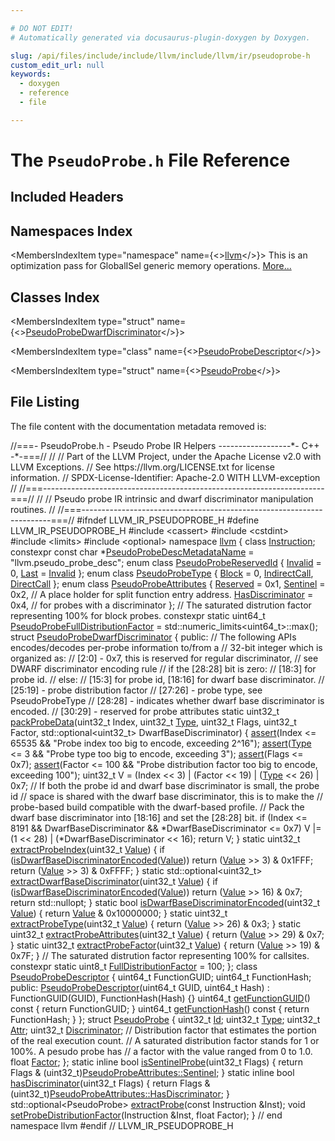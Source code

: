 ```yaml
---

# DO NOT EDIT!
# Automatically generated via docusaurus-plugin-doxygen by Doxygen.

slug: /api/files/include/include/llvm/include/llvm/ir/pseudoprobe-h
custom_edit_url: null
keywords:
  - doxygen
  - reference
  - file

---
```





# The `PseudoProbe.h` File Reference

<DoxygenPage pluginConfig={pluginConfig}>



## Included Headers

<IncludesList>
<IncludesListItem
  filePath="cassert"
  permalink=""
  isLocal="false" />
<IncludesListItem
  filePath="cstdint"
  permalink=""
  isLocal="false" />
<IncludesListItem
  filePath="limits"
  permalink=""
  isLocal="false" />
<IncludesListItem
  filePath="optional"
  permalink=""
  isLocal="false" />
</IncludesList>

## Namespaces Index

<MembersIndex>

<MembersIndexItem
  type="namespace"
  name={<><a href="/docs/api/namespaces/llvm">llvm</a></>}>
This is an optimization pass for GlobalISel generic memory operations. <a href="/docs/api/namespaces/llvm/#details">More...</a>
</MembersIndexItem>

</MembersIndex>

## Classes Index

<MembersIndex>

<MembersIndexItem
  type="struct"
  name={<><a href="/docs/api/structs/llvm/pseudoprobedwarfdiscriminator">PseudoProbeDwarfDiscriminator</a></>}>
</MembersIndexItem>

<MembersIndexItem
  type="class"
  name={<><a href="/docs/api/classes/llvm/pseudoprobedescriptor">PseudoProbeDescriptor</a></>}>
</MembersIndexItem>

<MembersIndexItem
  type="struct"
  name={<><a href="/docs/api/structs/llvm/pseudoprobe">PseudoProbe</a></>}>
</MembersIndexItem>

</MembersIndex>


## File Listing

The file content with the documentation metadata removed is:

<ProgramListing>

<Link id="l00001" /><CodeLine lineNumber="1"><span class="doxyHighlightComment">//===- PseudoProbe.h - Pseudo Probe IR Helpers ------------------&#42;- C++ -&#42;-===//</span></CodeLine>
<Link id="l00002" /><CodeLine lineNumber="2"><span class="doxyHighlightComment">//</span></CodeLine>
<Link id="l00003" /><CodeLine lineNumber="3"><span class="doxyHighlightComment">// Part of the LLVM Project, under the Apache License v2.0 with LLVM Exceptions.</span></CodeLine>
<Link id="l00004" /><CodeLine lineNumber="4"><span class="doxyHighlightComment">// See https://llvm.org/LICENSE.txt for license information.</span></CodeLine>
<Link id="l00005" /><CodeLine lineNumber="5"><span class="doxyHighlightComment">// SPDX-License-Identifier: Apache-2.0 WITH LLVM-exception</span></CodeLine>
<Link id="l00006" /><CodeLine lineNumber="6"><span class="doxyHighlightComment">//</span></CodeLine>
<Link id="l00007" /><CodeLine lineNumber="7"><span class="doxyHighlightComment">//===----------------------------------------------------------------------===//</span></CodeLine>
<Link id="l00008" /><CodeLine lineNumber="8"><span class="doxyHighlightComment">//</span></CodeLine>
<Link id="l00009" /><CodeLine lineNumber="9"><span class="doxyHighlightComment">// Pseudo probe IR intrinsic and dwarf discriminator manipulation routines.</span></CodeLine>
<Link id="l00010" /><CodeLine lineNumber="10"><span class="doxyHighlightComment">//</span></CodeLine>
<Link id="l00011" /><CodeLine lineNumber="11"><span class="doxyHighlightComment">//===----------------------------------------------------------------------===//</span></CodeLine>
<Link id="l00012" /><CodeLine lineNumber="12"></CodeLine>
<Link id="l00013" /><CodeLine lineNumber="13"><span class="doxyHighlightPreprocessor">#ifndef LLVM&#95;IR&#95;PSEUDOPROBE&#95;H</span></CodeLine>
<Link id="l00014" /><CodeLine lineNumber="14"><span class="doxyHighlightPreprocessor">#define LLVM&#95;IR&#95;PSEUDOPROBE&#95;H</span></CodeLine>
<Link id="l00015" /><CodeLine lineNumber="15"></CodeLine>
<Link id="l00016" /><CodeLine lineNumber="16"><span class="doxyHighlightPreprocessor">#include &lt;cassert&gt;</span></CodeLine>
<Link id="l00017" /><CodeLine lineNumber="17"><span class="doxyHighlightPreprocessor">#include &lt;cstdint&gt;</span></CodeLine>
<Link id="l00018" /><CodeLine lineNumber="18"><span class="doxyHighlightPreprocessor">#include &lt;limits&gt;</span></CodeLine>
<Link id="l00019" /><CodeLine lineNumber="19"><span class="doxyHighlightPreprocessor">#include &lt;optional&gt;</span></CodeLine>
<Link id="l00020" /><CodeLine lineNumber="20"></CodeLine>
<Link id="l00021" /><CodeLine lineNumber="21"><span class="doxyHighlightKeyword">namespace </span><span class="doxyHighlight"><a href="/docs/api/namespaces/llvm">llvm</a> &#123;</span></CodeLine>
<Link id="l00022" /><CodeLine lineNumber="22"></CodeLine>
<Link id="l00023" /><CodeLine lineNumber="23"><span class="doxyHighlightKeyword">class </span><span class="doxyHighlight"><a href="/docs/api/classes/llvm/instruction">Instruction</a>;</span></CodeLine>
<Link id="l00024" /><CodeLine lineNumber="24"></CodeLine>
<Link id="l00025" /><CodeLine lineNumber="25" lineLink="/docs/api/namespaces/llvm/#afe8cddc1b878bbfc7598e672f96cfbf1"><span class="doxyHighlightKeyword">constexpr</span><span class="doxyHighlight"> </span><span class="doxyHighlightKeyword">const</span><span class="doxyHighlight"> </span><span class="doxyHighlightKeywordType">char</span><span class="doxyHighlight"> &#42;<a href="/docs/api/namespaces/llvm/#afe8cddc1b878bbfc7598e672f96cfbf1">PseudoProbeDescMetadataName</a> = </span><span class="doxyHighlightStringLiteral">&quot;llvm.pseudo&#95;probe&#95;desc&quot;</span><span class="doxyHighlight">;</span></CodeLine>
<Link id="l00026" /><CodeLine lineNumber="26"></CodeLine>
<Link id="l00027" /><CodeLine lineNumber="27" lineLink="/docs/api/namespaces/llvm/#ac10d13c57a7adf4a1f140afd5321309ba4bbb8f967da6d1a610596d7257179c2b"><span class="doxyHighlightKeyword">enum class</span><span class="doxyHighlight"> <a href="/docs/api/namespaces/llvm/#ac10d13c57a7adf4a1f140afd5321309b">PseudoProbeReservedId</a> &#123; <a href="/docs/api/namespaces/llvm/#af59335be18fa802d111a646be658b7d0a68a576ae5bab85b26f5e5a947d3b41e8">Invalid</a> = 0, <a href="/docs/api/namespaces/llvm/#ac10d13c57a7adf4a1f140afd5321309bad55b30607c2a9a2616347d6edb789f6b">Last</a> = <a href="/docs/api/namespaces/llvm/#af59335be18fa802d111a646be658b7d0a68a576ae5bab85b26f5e5a947d3b41e8">Invalid</a> &#125;;</span></CodeLine>
<Link id="l00028" /><CodeLine lineNumber="28"></CodeLine>
<Link id="l00029" /><CodeLine lineNumber="29" lineLink="/docs/api/namespaces/llvm/#a0e00fad9c34de40b1e31f3aa6f8e024cae1e4c8c9ccd9fc39c391da4bcd093fb2"><span class="doxyHighlightKeyword">enum class</span><span class="doxyHighlight"> <a href="/docs/api/namespaces/llvm/#a0e00fad9c34de40b1e31f3aa6f8e024c">PseudoProbeType</a> &#123; <a href="/docs/api/namespaces/llvm/#a0e00fad9c34de40b1e31f3aa6f8e024cae1e4c8c9ccd9fc39c391da4bcd093fb2">Block</a> = 0, <a href="/docs/api/namespaces/llvm/#a0e00fad9c34de40b1e31f3aa6f8e024ca9c73278820c265864adec96a189ba744">IndirectCall</a>, <a href="/docs/api/namespaces/llvm/#a0e00fad9c34de40b1e31f3aa6f8e024caf8d0d4845b0b074d9f2e0f2ace6683da">DirectCall</a> &#125;;</span></CodeLine>
<Link id="l00030" /><CodeLine lineNumber="30"></CodeLine>
<Link id="l00031" /><CodeLine lineNumber="31" lineLink="/docs/api/namespaces/llvm/#ae9dabebeb083ad5885642b5e6a84c9c0"><span class="doxyHighlightKeyword">enum class</span><span class="doxyHighlight"> <a href="/docs/api/namespaces/llvm/#ae9dabebeb083ad5885642b5e6a84c9c0">PseudoProbeAttributes</a> &#123;</span></CodeLine>
<Link id="l00032" /><CodeLine lineNumber="32" lineLink="/docs/api/namespaces/llvm/#ae9dabebeb083ad5885642b5e6a84c9c0a942d4e37dd5607ab68e54755540d4a47"><span class="doxyHighlight">  <a href="/docs/api/namespaces/llvm/#a8c9d5a3046b96979a032c218e858cd15a942d4e37dd5607ab68e54755540d4a47">Reserved</a> = 0x1,</span></CodeLine>
<Link id="l00033" /><CodeLine lineNumber="33" lineLink="/docs/api/namespaces/llvm/#ae9dabebeb083ad5885642b5e6a84c9c0a7b71dfec5c8dd524069eed634dc0a3a5"><span class="doxyHighlight">  <a href="/docs/api/namespaces/llvm/#ae9dabebeb083ad5885642b5e6a84c9c0a7b71dfec5c8dd524069eed634dc0a3a5">Sentinel</a> = 0x2,         </span><span class="doxyHighlightComment">// A place holder for split function entry address.</span></CodeLine>
<Link id="l00034" /><CodeLine lineNumber="34" lineLink="/docs/api/namespaces/llvm/#ae9dabebeb083ad5885642b5e6a84c9c0ada9b2db60a199029ae58a1acb9cb87dd"><span class="doxyHighlight">  <a href="/docs/api/namespaces/llvm/#ae9dabebeb083ad5885642b5e6a84c9c0ada9b2db60a199029ae58a1acb9cb87dd">HasDiscriminator</a> = 0x4, </span><span class="doxyHighlightComment">// for probes with a discriminator</span></CodeLine>
<Link id="l00035" /><CodeLine lineNumber="35"><span class="doxyHighlight">&#125;;</span></CodeLine>
<Link id="l00036" /><CodeLine lineNumber="36"></CodeLine>
<Link id="l00037" /><CodeLine lineNumber="37"><span class="doxyHighlightComment">// The saturated distrution factor representing 100% for block probes.</span></CodeLine>
<Link id="l00038" /><CodeLine lineNumber="38" lineLink="/docs/api/namespaces/llvm/#a1ce962011ea04398cdee484ce3f89468"><span class="doxyHighlightKeyword">constexpr</span><span class="doxyHighlight"> </span><span class="doxyHighlightKeyword">static</span><span class="doxyHighlight"> uint64&#95;t <a href="/docs/api/namespaces/llvm/#a1ce962011ea04398cdee484ce3f89468">PseudoProbeFullDistributionFactor</a> =</span></CodeLine>
<Link id="l00039" /><CodeLine lineNumber="39"><span class="doxyHighlight">    std::numeric&#95;limits&lt;uint64&#95;t&gt;::max();</span></CodeLine>
<Link id="l00040" /><CodeLine lineNumber="40"></CodeLine>
<Link id="l00041" /><CodeLine lineNumber="41" lineLink="/docs/api/structs/llvm/pseudoprobedwarfdiscriminator"><span class="doxyHighlightKeyword">struct </span><span class="doxyHighlight"><a href="/docs/api/structs/llvm/pseudoprobedwarfdiscriminator">PseudoProbeDwarfDiscriminator</a> &#123;</span></CodeLine>
<Link id="l00042" /><CodeLine lineNumber="42"><span class="doxyHighlightKeyword">public</span><span class="doxyHighlight">:</span></CodeLine>
<Link id="l00043" /><CodeLine lineNumber="43"><span class="doxyHighlight">  </span><span class="doxyHighlightComment">// The following APIs encodes/decodes per-probe information to/from a</span></CodeLine>
<Link id="l00044" /><CodeLine lineNumber="44"><span class="doxyHighlight">  </span><span class="doxyHighlightComment">// 32-bit integer which is organized as:</span></CodeLine>
<Link id="l00045" /><CodeLine lineNumber="45"><span class="doxyHighlight">  </span><span class="doxyHighlightComment">//  &#91;2:0&#93; - 0x7, this is reserved for regular discriminator,</span></CodeLine>
<Link id="l00046" /><CodeLine lineNumber="46"><span class="doxyHighlight">  </span><span class="doxyHighlightComment">//          see DWARF discriminator encoding rule</span></CodeLine>
<Link id="l00047" /><CodeLine lineNumber="47"><span class="doxyHighlight">  </span><span class="doxyHighlightComment">//  if the &#91;28:28&#93; bit is zero:</span></CodeLine>
<Link id="l00048" /><CodeLine lineNumber="48"><span class="doxyHighlight">  </span><span class="doxyHighlightComment">//    &#91;18:3&#93; for probe id.</span></CodeLine>
<Link id="l00049" /><CodeLine lineNumber="49"><span class="doxyHighlight">  </span><span class="doxyHighlightComment">//  else:</span></CodeLine>
<Link id="l00050" /><CodeLine lineNumber="50"><span class="doxyHighlight">  </span><span class="doxyHighlightComment">//    &#91;15:3&#93; for probe id, &#91;18:16&#93; for dwarf base discriminator.</span></CodeLine>
<Link id="l00051" /><CodeLine lineNumber="51"><span class="doxyHighlight">  </span><span class="doxyHighlightComment">//  &#91;25:19&#93; - probe distribution factor</span></CodeLine>
<Link id="l00052" /><CodeLine lineNumber="52"><span class="doxyHighlight">  </span><span class="doxyHighlightComment">//  &#91;27:26&#93; - probe type, see PseudoProbeType</span></CodeLine>
<Link id="l00053" /><CodeLine lineNumber="53"><span class="doxyHighlight">  </span><span class="doxyHighlightComment">//  &#91;28:28&#93; - indicates whether dwarf base discriminator is encoded.</span></CodeLine>
<Link id="l00054" /><CodeLine lineNumber="54"><span class="doxyHighlight">  </span><span class="doxyHighlightComment">//  &#91;30:29&#93; - reserved for probe attributes</span></CodeLine>
<Link id="l00055" /><CodeLine lineNumber="55"><span class="doxyHighlight">  </span><span class="doxyHighlightKeyword">static</span><span class="doxyHighlight"> uint32&#95;t</span></CodeLine>
<Link id="l00056" /><CodeLine lineNumber="56" lineLink="/docs/api/structs/llvm/pseudoprobedwarfdiscriminator/#a65b110861bfbc06e20befde65915f078"><span class="doxyHighlight">  <a href="/docs/api/structs/llvm/pseudoprobedwarfdiscriminator/#a65b110861bfbc06e20befde65915f078">packProbeData</a>(uint32&#95;t Index, uint32&#95;t <a href="/docs/api/classes/llvm/type">Type</a>, uint32&#95;t Flags, uint32&#95;t Factor,</span></CodeLine>
<Link id="l00057" /><CodeLine lineNumber="57"><span class="doxyHighlight">                std::optional&lt;uint32&#95;t&gt; DwarfBaseDiscriminator) &#123;</span></CodeLine>
<Link id="l00058" /><CodeLine lineNumber="58"><span class="doxyHighlight">    <a href="/docs/api/files/lib/lib/target/lib/target/amdgpu/silowercontrolflow-cpp/#a4868c5d81c5ccc98c47aeab6244346a0">assert</a>(Index &lt;= 65535 &amp;&amp; </span><span class="doxyHighlightStringLiteral">&quot;Probe index too big to encode, exceeding 2^16&quot;</span><span class="doxyHighlight">);</span></CodeLine>
<Link id="l00059" /><CodeLine lineNumber="59"><span class="doxyHighlight">    <a href="/docs/api/files/lib/lib/target/lib/target/amdgpu/silowercontrolflow-cpp/#a4868c5d81c5ccc98c47aeab6244346a0">assert</a>(<a href="/docs/api/classes/llvm/type">Type</a> &lt;= 3 &amp;&amp; </span><span class="doxyHighlightStringLiteral">&quot;Probe type too big to encode, exceeding 3&quot;</span><span class="doxyHighlight">);</span></CodeLine>
<Link id="l00060" /><CodeLine lineNumber="60"><span class="doxyHighlight">    <a href="/docs/api/files/lib/lib/target/lib/target/amdgpu/silowercontrolflow-cpp/#a4868c5d81c5ccc98c47aeab6244346a0">assert</a>(Flags &lt;= 0x7);</span></CodeLine>
<Link id="l00061" /><CodeLine lineNumber="61"><span class="doxyHighlight">    <a href="/docs/api/files/lib/lib/target/lib/target/amdgpu/silowercontrolflow-cpp/#a4868c5d81c5ccc98c47aeab6244346a0">assert</a>(Factor &lt;= 100 &amp;&amp;</span></CodeLine>
<Link id="l00062" /><CodeLine lineNumber="62"><span class="doxyHighlight">           </span><span class="doxyHighlightStringLiteral">&quot;Probe distribution factor too big to encode, exceeding 100&quot;</span><span class="doxyHighlight">);</span></CodeLine>
<Link id="l00063" /><CodeLine lineNumber="63"><span class="doxyHighlight">    uint32&#95;t V = (Index &lt;&lt; 3) | (Factor &lt;&lt; 19) | (<a href="/docs/api/classes/llvm/type">Type</a> &lt;&lt; 26) | 0x7;</span></CodeLine>
<Link id="l00064" /><CodeLine lineNumber="64"><span class="doxyHighlight">    </span><span class="doxyHighlightComment">// If both the probe id and dwarf base discriminator is small, the probe id</span></CodeLine>
<Link id="l00065" /><CodeLine lineNumber="65"><span class="doxyHighlight">    </span><span class="doxyHighlightComment">// space is shared with the dwarf base discriminator, this is to make the</span></CodeLine>
<Link id="l00066" /><CodeLine lineNumber="66"><span class="doxyHighlight">    </span><span class="doxyHighlightComment">// probe-based build compatible with the dwarf-based profile.</span></CodeLine>
<Link id="l00067" /><CodeLine lineNumber="67"><span class="doxyHighlight">    </span><span class="doxyHighlightComment">// Pack the dwarf base discriminator into &#91;18:16&#93; and set the &#91;28:28&#93; bit.</span></CodeLine>
<Link id="l00068" /><CodeLine lineNumber="68"><span class="doxyHighlight">    </span><span class="doxyHighlightKeywordFlow">if</span><span class="doxyHighlight"> (Index &lt;= 8191 &amp;&amp; DwarfBaseDiscriminator &amp;&amp;</span></CodeLine>
<Link id="l00069" /><CodeLine lineNumber="69"><span class="doxyHighlight">        &#42;DwarfBaseDiscriminator &lt;= 0x7)</span></CodeLine>
<Link id="l00070" /><CodeLine lineNumber="70"><span class="doxyHighlight">      V |= (1 &lt;&lt; 28) | (&#42;DwarfBaseDiscriminator &lt;&lt; 16);</span></CodeLine>
<Link id="l00071" /><CodeLine lineNumber="71"><span class="doxyHighlight">    </span><span class="doxyHighlightKeywordFlow">return</span><span class="doxyHighlight"> V;</span></CodeLine>
<Link id="l00072" /><CodeLine lineNumber="72"><span class="doxyHighlight">  &#125;</span></CodeLine>
<Link id="l00073" /><CodeLine lineNumber="73"></CodeLine>
<Link id="l00074" /><CodeLine lineNumber="74" lineLink="/docs/api/structs/llvm/pseudoprobedwarfdiscriminator/#a5db4061b62e740850ad71806b1dbd60e"><span class="doxyHighlight">  </span><span class="doxyHighlightKeyword">static</span><span class="doxyHighlight"> uint32&#95;t <a href="/docs/api/structs/llvm/pseudoprobedwarfdiscriminator/#a5db4061b62e740850ad71806b1dbd60e">extractProbeIndex</a>(uint32&#95;t <a href="/docs/api/classes/llvm/value">Value</a>) &#123;</span></CodeLine>
<Link id="l00075" /><CodeLine lineNumber="75"><span class="doxyHighlight">    </span><span class="doxyHighlightKeywordFlow">if</span><span class="doxyHighlight"> (<a href="/docs/api/structs/llvm/pseudoprobedwarfdiscriminator/#a84af1f287ce3b82e441023d58456653b">isDwarfBaseDiscriminatorEncoded</a>(<a href="/docs/api/classes/llvm/value">Value</a>))</span></CodeLine>
<Link id="l00076" /><CodeLine lineNumber="76"><span class="doxyHighlight">      </span><span class="doxyHighlightKeywordFlow">return</span><span class="doxyHighlight"> (<a href="/docs/api/classes/llvm/value">Value</a> &gt;&gt; 3) &amp; 0x1FFF;</span></CodeLine>
<Link id="l00077" /><CodeLine lineNumber="77"><span class="doxyHighlight">    </span><span class="doxyHighlightKeywordFlow">return</span><span class="doxyHighlight"> (<a href="/docs/api/classes/llvm/value">Value</a> &gt;&gt; 3) &amp; 0xFFFF;</span></CodeLine>
<Link id="l00078" /><CodeLine lineNumber="78"><span class="doxyHighlight">  &#125;</span></CodeLine>
<Link id="l00079" /><CodeLine lineNumber="79"></CodeLine>
<Link id="l00080" /><CodeLine lineNumber="80" lineLink="/docs/api/structs/llvm/pseudoprobedwarfdiscriminator/#ad0c37806bfdb6415dbe3866307f6716c"><span class="doxyHighlight">  </span><span class="doxyHighlightKeyword">static</span><span class="doxyHighlight"> std::optional&lt;uint32&#95;t&gt; <a href="/docs/api/structs/llvm/pseudoprobedwarfdiscriminator/#ad0c37806bfdb6415dbe3866307f6716c">extractDwarfBaseDiscriminator</a>(uint32&#95;t <a href="/docs/api/classes/llvm/value">Value</a>) &#123;</span></CodeLine>
<Link id="l00081" /><CodeLine lineNumber="81"><span class="doxyHighlight">    </span><span class="doxyHighlightKeywordFlow">if</span><span class="doxyHighlight"> (<a href="/docs/api/structs/llvm/pseudoprobedwarfdiscriminator/#a84af1f287ce3b82e441023d58456653b">isDwarfBaseDiscriminatorEncoded</a>(<a href="/docs/api/classes/llvm/value">Value</a>))</span></CodeLine>
<Link id="l00082" /><CodeLine lineNumber="82"><span class="doxyHighlight">      </span><span class="doxyHighlightKeywordFlow">return</span><span class="doxyHighlight"> (<a href="/docs/api/classes/llvm/value">Value</a> &gt;&gt; 16) &amp; 0x7;</span></CodeLine>
<Link id="l00083" /><CodeLine lineNumber="83"><span class="doxyHighlight">    </span><span class="doxyHighlightKeywordFlow">return</span><span class="doxyHighlight"> std::nullopt;</span></CodeLine>
<Link id="l00084" /><CodeLine lineNumber="84"><span class="doxyHighlight">  &#125;</span></CodeLine>
<Link id="l00085" /><CodeLine lineNumber="85"></CodeLine>
<Link id="l00086" /><CodeLine lineNumber="86" lineLink="/docs/api/structs/llvm/pseudoprobedwarfdiscriminator/#a84af1f287ce3b82e441023d58456653b"><span class="doxyHighlight">  </span><span class="doxyHighlightKeyword">static</span><span class="doxyHighlight"> </span><span class="doxyHighlightKeywordType">bool</span><span class="doxyHighlight"> <a href="/docs/api/structs/llvm/pseudoprobedwarfdiscriminator/#a84af1f287ce3b82e441023d58456653b">isDwarfBaseDiscriminatorEncoded</a>(uint32&#95;t <a href="/docs/api/classes/llvm/value">Value</a>) &#123;</span></CodeLine>
<Link id="l00087" /><CodeLine lineNumber="87"><span class="doxyHighlight">    </span><span class="doxyHighlightKeywordFlow">return</span><span class="doxyHighlight"> <a href="/docs/api/classes/llvm/value">Value</a> &amp; 0x10000000;</span></CodeLine>
<Link id="l00088" /><CodeLine lineNumber="88"><span class="doxyHighlight">  &#125;</span></CodeLine>
<Link id="l00089" /><CodeLine lineNumber="89"></CodeLine>
<Link id="l00090" /><CodeLine lineNumber="90" lineLink="/docs/api/structs/llvm/pseudoprobedwarfdiscriminator/#afc49454167a56822ab9bf04310a2dbe1"><span class="doxyHighlight">  </span><span class="doxyHighlightKeyword">static</span><span class="doxyHighlight"> uint32&#95;t <a href="/docs/api/structs/llvm/pseudoprobedwarfdiscriminator/#afc49454167a56822ab9bf04310a2dbe1">extractProbeType</a>(uint32&#95;t <a href="/docs/api/classes/llvm/value">Value</a>) &#123;</span></CodeLine>
<Link id="l00091" /><CodeLine lineNumber="91"><span class="doxyHighlight">    </span><span class="doxyHighlightKeywordFlow">return</span><span class="doxyHighlight"> (<a href="/docs/api/classes/llvm/value">Value</a> &gt;&gt; 26) &amp; 0x3;</span></CodeLine>
<Link id="l00092" /><CodeLine lineNumber="92"><span class="doxyHighlight">  &#125;</span></CodeLine>
<Link id="l00093" /><CodeLine lineNumber="93"></CodeLine>
<Link id="l00094" /><CodeLine lineNumber="94" lineLink="/docs/api/structs/llvm/pseudoprobedwarfdiscriminator/#a87b1baf4f84945b1e2ef2366d0d14dad"><span class="doxyHighlight">  </span><span class="doxyHighlightKeyword">static</span><span class="doxyHighlight"> uint32&#95;t <a href="/docs/api/structs/llvm/pseudoprobedwarfdiscriminator/#a87b1baf4f84945b1e2ef2366d0d14dad">extractProbeAttributes</a>(uint32&#95;t <a href="/docs/api/classes/llvm/value">Value</a>) &#123;</span></CodeLine>
<Link id="l00095" /><CodeLine lineNumber="95"><span class="doxyHighlight">    </span><span class="doxyHighlightKeywordFlow">return</span><span class="doxyHighlight"> (<a href="/docs/api/classes/llvm/value">Value</a> &gt;&gt; 29) &amp; 0x7;</span></CodeLine>
<Link id="l00096" /><CodeLine lineNumber="96"><span class="doxyHighlight">  &#125;</span></CodeLine>
<Link id="l00097" /><CodeLine lineNumber="97"></CodeLine>
<Link id="l00098" /><CodeLine lineNumber="98" lineLink="/docs/api/structs/llvm/pseudoprobedwarfdiscriminator/#a003920e6fa1aac96fa977c7b3e6604fb"><span class="doxyHighlight">  </span><span class="doxyHighlightKeyword">static</span><span class="doxyHighlight"> uint32&#95;t <a href="/docs/api/structs/llvm/pseudoprobedwarfdiscriminator/#a003920e6fa1aac96fa977c7b3e6604fb">extractProbeFactor</a>(uint32&#95;t <a href="/docs/api/classes/llvm/value">Value</a>) &#123;</span></CodeLine>
<Link id="l00099" /><CodeLine lineNumber="99"><span class="doxyHighlight">    </span><span class="doxyHighlightKeywordFlow">return</span><span class="doxyHighlight"> (<a href="/docs/api/classes/llvm/value">Value</a> &gt;&gt; 19) &amp; 0x7F;</span></CodeLine>
<Link id="l00100" /><CodeLine lineNumber="100"><span class="doxyHighlight">  &#125;</span></CodeLine>
<Link id="l00101" /><CodeLine lineNumber="101"></CodeLine>
<Link id="l00102" /><CodeLine lineNumber="102"><span class="doxyHighlight">  </span><span class="doxyHighlightComment">// The saturated distrution factor representing 100% for callsites.</span></CodeLine>
<Link id="l00103" /><CodeLine lineNumber="103" lineLink="/docs/api/structs/llvm/pseudoprobedwarfdiscriminator/#a0d966c8251ff32615370f3658cec6887"><span class="doxyHighlight">  </span><span class="doxyHighlightKeyword">constexpr</span><span class="doxyHighlight"> </span><span class="doxyHighlightKeyword">static</span><span class="doxyHighlight"> uint8&#95;t <a href="/docs/api/structs/llvm/pseudoprobedwarfdiscriminator/#a0d966c8251ff32615370f3658cec6887">FullDistributionFactor</a> = 100;</span></CodeLine>
<Link id="l00104" /><CodeLine lineNumber="104"><span class="doxyHighlight">&#125;;</span></CodeLine>
<Link id="l00105" /><CodeLine lineNumber="105"></CodeLine>
<Link id="l00106" /><CodeLine lineNumber="106" lineLink="/docs/api/classes/llvm/pseudoprobedescriptor"><span class="doxyHighlightKeyword">class </span><span class="doxyHighlight"><a href="/docs/api/classes/llvm/pseudoprobedescriptor/#a4ea4aa4e094a87a3c1981c7bcb0d9bba">PseudoProbeDescriptor</a> &#123;</span></CodeLine>
<Link id="l00107" /><CodeLine lineNumber="107"><span class="doxyHighlight">  uint64&#95;t FunctionGUID;</span></CodeLine>
<Link id="l00108" /><CodeLine lineNumber="108"><span class="doxyHighlight">  uint64&#95;t FunctionHash;</span></CodeLine>
<Link id="l00109" /><CodeLine lineNumber="109"></CodeLine>
<Link id="l00110" /><CodeLine lineNumber="110"><span class="doxyHighlightKeyword">public</span><span class="doxyHighlight">:</span></CodeLine>
<Link id="l00111" /><CodeLine lineNumber="111" lineLink="/docs/api/classes/llvm/pseudoprobedescriptor/#a4ea4aa4e094a87a3c1981c7bcb0d9bba"><span class="doxyHighlight">  <a href="/docs/api/classes/llvm/pseudoprobedescriptor/#a4ea4aa4e094a87a3c1981c7bcb0d9bba">PseudoProbeDescriptor</a>(uint64&#95;t GUID, uint64&#95;t Hash)</span></CodeLine>
<Link id="l00112" /><CodeLine lineNumber="112"><span class="doxyHighlight">      : FunctionGUID(GUID), FunctionHash(Hash) &#123;&#125;</span></CodeLine>
<Link id="l00113" /><CodeLine lineNumber="113" lineLink="/docs/api/classes/llvm/pseudoprobedescriptor/#a9101c384435e495f0cf7d38d7518f5ac"><span class="doxyHighlight">  uint64&#95;t <a href="/docs/api/classes/llvm/pseudoprobedescriptor/#a9101c384435e495f0cf7d38d7518f5ac">getFunctionGUID</a>()</span><span class="doxyHighlightKeyword"> const </span><span class="doxyHighlight">&#123; </span><span class="doxyHighlightKeywordFlow">return</span><span class="doxyHighlight"> FunctionGUID; &#125;</span></CodeLine>
<Link id="l00114" /><CodeLine lineNumber="114" lineLink="/docs/api/classes/llvm/pseudoprobedescriptor/#ac7a19eba41db553e9d97d6da30c529ef"><span class="doxyHighlight">  uint64&#95;t <a href="/docs/api/classes/llvm/pseudoprobedescriptor/#ac7a19eba41db553e9d97d6da30c529ef">getFunctionHash</a>()</span><span class="doxyHighlightKeyword"> const </span><span class="doxyHighlight">&#123; </span><span class="doxyHighlightKeywordFlow">return</span><span class="doxyHighlight"> FunctionHash; &#125;</span></CodeLine>
<Link id="l00115" /><CodeLine lineNumber="115"><span class="doxyHighlight">&#125;;</span></CodeLine>
<Link id="l00116" /><CodeLine lineNumber="116"></CodeLine>
<Link id="l00117" /><CodeLine lineNumber="117" lineLink="/docs/api/structs/llvm/pseudoprobe"><span class="doxyHighlightKeyword">struct </span><span class="doxyHighlight"><a href="/docs/api/structs/llvm/pseudoprobe">PseudoProbe</a> &#123;</span></CodeLine>
<Link id="l00118" /><CodeLine lineNumber="118" lineLink="/docs/api/structs/llvm/pseudoprobe/#a1cfaeb1c25b77ca9a6797bff03d2e816"><span class="doxyHighlight">  uint32&#95;t <a href="/docs/api/structs/llvm/pseudoprobe/#a1cfaeb1c25b77ca9a6797bff03d2e816">Id</a>;</span></CodeLine>
<Link id="l00119" /><CodeLine lineNumber="119" lineLink="/docs/api/structs/llvm/pseudoprobe/#a951e4f5f106133e1c0356f7dc406a925"><span class="doxyHighlight">  uint32&#95;t <a href="/docs/api/structs/llvm/pseudoprobe/#a951e4f5f106133e1c0356f7dc406a925">Type</a>;</span></CodeLine>
<Link id="l00120" /><CodeLine lineNumber="120" lineLink="/docs/api/structs/llvm/pseudoprobe/#a0ee8fcdd69ddd1b98af9d116d9d4db20"><span class="doxyHighlight">  uint32&#95;t <a href="/docs/api/structs/llvm/pseudoprobe/#a0ee8fcdd69ddd1b98af9d116d9d4db20">Attr</a>;</span></CodeLine>
<Link id="l00121" /><CodeLine lineNumber="121" lineLink="/docs/api/structs/llvm/pseudoprobe/#adc9ab670238e85a3e7d1bdd0ae675999"><span class="doxyHighlight">  uint32&#95;t <a href="/docs/api/structs/llvm/pseudoprobe/#adc9ab670238e85a3e7d1bdd0ae675999">Discriminator</a>;</span></CodeLine>
<Link id="l00122" /><CodeLine lineNumber="122"><span class="doxyHighlight">  </span><span class="doxyHighlightComment">// Distribution factor that estimates the portion of the real execution count.</span></CodeLine>
<Link id="l00123" /><CodeLine lineNumber="123"><span class="doxyHighlight">  </span><span class="doxyHighlightComment">// A saturated distribution factor stands for 1 or 100%. A pesudo probe has</span></CodeLine>
<Link id="l00124" /><CodeLine lineNumber="124"><span class="doxyHighlight">  </span><span class="doxyHighlightComment">// a factor with the value ranged from 0 to 1.0.</span></CodeLine>
<Link id="l00125" /><CodeLine lineNumber="125" lineLink="/docs/api/structs/llvm/pseudoprobe/#abdbe6caaf8cc889998a2811fea3aa614"><span class="doxyHighlight">  </span><span class="doxyHighlightKeywordType">float</span><span class="doxyHighlight"> <a href="/docs/api/structs/llvm/pseudoprobe/#abdbe6caaf8cc889998a2811fea3aa614">Factor</a>;</span></CodeLine>
<Link id="l00126" /><CodeLine lineNumber="126"><span class="doxyHighlight">&#125;;</span></CodeLine>
<Link id="l00127" /><CodeLine lineNumber="127"></CodeLine>
<Link id="l00128" /><CodeLine lineNumber="128" lineLink="/docs/api/namespaces/llvm/#a192529d3a199cfe369f7428545340e76"><span class="doxyHighlightKeyword">static</span><span class="doxyHighlight"> </span><span class="doxyHighlightKeyword">inline</span><span class="doxyHighlight"> </span><span class="doxyHighlightKeywordType">bool</span><span class="doxyHighlight"> <a href="/docs/api/namespaces/llvm/#a192529d3a199cfe369f7428545340e76">isSentinelProbe</a>(uint32&#95;t Flags) &#123;</span></CodeLine>
<Link id="l00129" /><CodeLine lineNumber="129"><span class="doxyHighlight">  </span><span class="doxyHighlightKeywordFlow">return</span><span class="doxyHighlight"> Flags &amp; (uint32&#95;t)<a href="/docs/api/namespaces/llvm/#ae9dabebeb083ad5885642b5e6a84c9c0a7b71dfec5c8dd524069eed634dc0a3a5">PseudoProbeAttributes::Sentinel</a>;</span></CodeLine>
<Link id="l00130" /><CodeLine lineNumber="130"><span class="doxyHighlight">&#125;</span></CodeLine>
<Link id="l00131" /><CodeLine lineNumber="131"></CodeLine>
<Link id="l00132" /><CodeLine lineNumber="132" lineLink="/docs/api/namespaces/llvm/#a80f538394154fdf3a7e693aaf97bca24"><span class="doxyHighlightKeyword">static</span><span class="doxyHighlight"> </span><span class="doxyHighlightKeyword">inline</span><span class="doxyHighlight"> </span><span class="doxyHighlightKeywordType">bool</span><span class="doxyHighlight"> <a href="/docs/api/namespaces/llvm/#a80f538394154fdf3a7e693aaf97bca24">hasDiscriminator</a>(uint32&#95;t Flags) &#123;</span></CodeLine>
<Link id="l00133" /><CodeLine lineNumber="133"><span class="doxyHighlight">  </span><span class="doxyHighlightKeywordFlow">return</span><span class="doxyHighlight"> Flags &amp; (uint32&#95;t)<a href="/docs/api/namespaces/llvm/#ae9dabebeb083ad5885642b5e6a84c9c0ada9b2db60a199029ae58a1acb9cb87dd">PseudoProbeAttributes::HasDiscriminator</a>;</span></CodeLine>
<Link id="l00134" /><CodeLine lineNumber="134"><span class="doxyHighlight">&#125;</span></CodeLine>
<Link id="l00135" /><CodeLine lineNumber="135"></CodeLine>
<Link id="l00136" /><CodeLine lineNumber="136"><span class="doxyHighlight">std::optional&lt;PseudoProbe&gt; <a href="/docs/api/namespaces/llvm/#a7b3e8a01dfede6141c79e012a44ec9e4">extractProbe</a>(</span><span class="doxyHighlightKeyword">const</span><span class="doxyHighlight"> Instruction &amp;Inst);</span></CodeLine>
<Link id="l00137" /><CodeLine lineNumber="137"></CodeLine>
<Link id="l00138" /><CodeLine lineNumber="138"><span class="doxyHighlightKeywordType">void</span><span class="doxyHighlight"> <a href="/docs/api/namespaces/llvm/#a4fb32c986b105bb7a53700e5988aab6e">setProbeDistributionFactor</a>(Instruction &amp;Inst, </span><span class="doxyHighlightKeywordType">float</span><span class="doxyHighlight"> Factor);</span></CodeLine>
<Link id="l00139" /><CodeLine lineNumber="139"><span class="doxyHighlight">&#125; </span><span class="doxyHighlightComment">// end namespace llvm</span></CodeLine>
<Link id="l00140" /><CodeLine lineNumber="140"></CodeLine>
<Link id="l00141" /><CodeLine lineNumber="141"><span class="doxyHighlightPreprocessor">#endif </span><span class="doxyHighlightComment">// LLVM&#95;IR&#95;PSEUDOPROBE&#95;H</span></CodeLine>

</ProgramListing>


</DoxygenPage>
